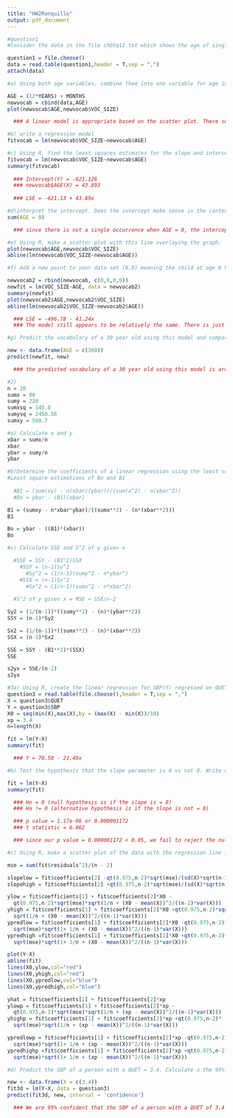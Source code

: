 ```yaml
---
title: "HW2Ronquillo"
output: pdf_document
---
```


```r
#question1
#Consider the data in the file ch05q12.txt which shows the age of single child in years + months (two variables) as well the vocabulary size of the child. (Chapter 5, problem 12)

question1 = file.choose()
data = read.table(question1,header = T,sep = ",")
attach(data)

#a) Using both age variables, combine them into one variable for age in months. Create a scatter plot of the vocabulary size vs. age in months (your new variable). Based solely on the scatter plot, does a linear model seem appropriate?

AGE = (12*YEARS) + MONTHS
newvocab = cbind(data,AGE)
plot(newvocab$AGE,newvocab$VOC_SIZE)

  ### A linear model is appropriate based on the scatter plot. There seems to be a            positive linear relationship between vocabulary size and months.
```

```r
#b) write a regression model
fitvocab = lm(newvocab$VOC_SIZE~newvocab$AGE)
```

```r
#c) Using R, find the least squares estimates for the slope and intercept parameters. Write the equation final form of the least squares estimate line.
fitvocab = lm(newvocab$VOC_SIZE~newvocab$AGE)
summary(fitvocab)
  
  ### Intercept(Y) = -621.126
  ### newvocab$AGE(X) = 43.893
  
  ### LSE = -621.13 + 43.89x
```

```r
#d)interpret the intercept. Does the intercept make sense in the context of the problem?
sum(AGE = 0)

  ### since there is not a single occurrence when AGE = 0, the intercept does not make          sense
```

```r
#e) Using R, make a scatter plot with this line overlaying the graph.
plot(newvocab$AGE,newvocab$VOC_SIZE)
abline(lm(newvocab$VOC_SIZE~newvocab$AGE))
```

```r
#f) Add a new point to your data set (0,0) meaning the child at age 0 has no vocabulary. You either add it to the file and re-run your code or append it to your data frame. Recompute the least squares line and create just the scatter plot with the line overlayed. Does the model now seem appropriate?

newvocab2 = rbind(newvocab, c(0,0,0,0))
newfit = lm(VOC_SIZE~AGE, data = newvocab2)
summary(newfit)
plot(newvocab2$AGE,newvocab2$VOC_SIZE)
abline(lm(newvocab2$VOC_SIZE~newvocab2$AGE))

  ### LSE = -496.78 - 41.24x
  ### The model still appears to be relatively the same. There is just a point at 0,0     and the line shifted to left a little bit, it fits the points on the scatter plot       better but that's about it. 
```

```r
#g) Predict the vocabulary of a 30 year old using this model and compare this to the one you found above. Does this seem reasonable.

new <- data.frame(AGE = c(360))
predict(newfit, new)

  ### the predicted vocabulary of a 30 year old using this model is around 14,350 words.   This does seem reasonable, a little high but that's just because I myself don't know    how many words I know at the age of 22, but it is a lot. 

```

```r
#2)
n = 20
sumx = 90
sumy = 220
sumxsq = 145.8
sumysq = 2450.56
sumxy = 560.7
```

```r
#a) Calculate x and y
xbar = sumx/n
xbar
ybar = sumy/n
ybar
```
```r
#b)Determine the coefficients of a linear regression using the least squares method.
#Least square estimations of Bo and B1 
  
  #B1 = (sum(xy) - n(xbar)(ybar))/(sum(x^2) - n(xbar^2))
  #Bo = ybar - (B1)(xbar)

B1 = (sumxy - n*xbar*ybar)/((sumx**2) - (n*(xbar**2)))
B1

Bo = ybar - ((B1)*(xbar))
Bo
```
```r
#c) Calculate SSE and S^2 of y given x

  #SSE = SSY - (B1^2)SSX
    #SSY = (n-1)Sy^2
      #Sy^2 = (1/n-1)(sumy^2 - n*ybar^)
    #SSX = (n-1)Sx^2
      #Sx^2 = (1/n-1)(sumx^2 - n*xbar^2)
  
  #S^2 of y given x = MSE = SSE/n-2

Sy2 = (1/(n-1))*((sumy**2) - (n)*(ybar**2))
SSY = (n-1)*Sy2

Sx2 = (1/(n-1))*((sumx**2) - (n)*(xbar**2))
SSX = (n-1)*Sx2

SSE = SSY - (B1**2)*(SSX)
SSE

s2yx = SSE/(n-2)
s2yx
```

```r
#3a) Using R, create the linear regression for SBP(Y) regressed on QUET(X). Write the equation of the estimated regression line.
question3 = read.table(file.choose(),header = T,sep = ",")
X = question3$QUET
Y = question3$SBP
X0 = seq(min(X),max(X),by = (max(X) - min(X))/10)
xp = 3.4
n=length(X)

fit = lm(Y~X)
summary(fit)

  ### Y = 70.58 - 21.49x
```

```r
#b) Test the hypothesis that the slope parameter is 0 vs not 0. Write out the hypothesis. Use your R output to find the test statistic and p-value. State your conclusion.

fit = lm(Y~X)
summary(fit)

  ### Ho = 0 (null hypothesis is if the slope is = 0)
  ### Ha != 0 (alternative hypothesis is if the slope is not = 0)

  ### p value = 1.17e-06 or 0.000001172
  ### t statistic = 6.062

  ### since our p value = 0.000001172 < 0.05, we fail to reject the null hypothesis.          There is enough evidence to suggest that the slope parameter is not 0.
```

```r
#c) Using R, make a scatter plot of the data with the regression line included on the plot. Create the 95 % prediction interval and include this on the plot.

mse = sum(fit$residuals^2)/(n - 2)

slopelow = fit$coefficients[2] -qt(0.975,n-2)*sqrt(mse)/(sd(X)*sqrt(n-1))
slopehigh = fit$coefficients[2] +qt(0.975,n-2)*sqrt(mse)/(sd(X)*sqrt(n-1)) 

ylow = fit$coefficients[1] + fit$coefficients[2]*X0 -
  qt(0.975,n-2)*sqrt(mse)*sqrt(1/n + (X0 - mean(X))^2/((n-1)*var(X)))
yhigh = fit$coefficients[1] + fit$coefficients[2]*X0 +qt(0.975,n-2)*sqrt(mse)*
  sqrt(1/n + (X0 - mean(X))^2/((n-1)*var(X)))
ypredlow = fit$coefficients[1] + fit$coefficients[2]*X0 -qt(0.975,n-2)*
  sqrt(mse)*sqrt(1+ 1/n + (X0 - mean(X))^2/((n-1)*var(X)))
ypredhigh =fit$coefficients[1] + fit$coefficients[2]*X0 +qt(0.975,n-2)*
  sqrt(mse)*sqrt(1+ 1/n + (X0 - mean(X))^2/((n-1)*var(X)))

plot(Y~X)
abline(fit)
lines(X0,ylow,col="red")
lines(X0,yhigh,col="red")
lines(X0,ypredlow,col="blue")
lines(X0,ypredhigh,col="blue")

yhat = fit$coefficients[1] + fit$coefficients[2]*xp
ylowp = fit$coefficients[1] + fit$coefficients[2]*xp -
  qt(0.975,n-2)*sqrt(mse)*sqrt(1/n + (xp - mean(X))^2/((n-1)*var(X)))
yhighp = fit$coefficients[1] + fit$coefficients[2]*xp +qt(0.975,n-2)*
  sqrt(mse)*sqrt(1/n + (xp - mean(X))^2/((n-1)*var(X)))

ypredlowp = fit$coefficients[1] + fit$coefficients[2]*xp -qt(0.975,n-2)*
  sqrt(mse)*sqrt(1+ 1/n + (xp - mean(X))^2/((n-1)*var(X)))
ypredhighp =fit$coefficients[1] + fit$coefficients[2]*xp +qt(0.975,n-2)*
  sqrt(mse)*sqrt(1+ 1/n + (xp - mean(X))^2/((n-1)*var(X)))
```

```r
#d) Predict the SBP of a person with a QUET = 3.4. Calculate a the 95% prediction interval around this predicted value and interpret.

new <- data.frame(X = c(3.4))
fit3d = lm(Y~X, data = question3)
predict(fit3d, new, interval = 'confidence') 

  ### We are 95% confident that the SBP of a person with a QUET of 3.4 is between the         interval (140.09, 147.20)
```













